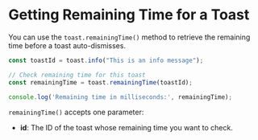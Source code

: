 # Getting Remaining Time for a Toast

You can use the `toast.remainingTime()` method to retrieve the remaining time before a toast auto-dismisses.

```javascript
const toastId = toast.info("This is an info message");

// Check remaining time for this toast
const remainingTime = toast.remainingTime(toastId);

console.log('Remaining time in milliseconds:', remainingTime);
```

`remainingTime()` accepts one parameter:

- **id**: The ID of the toast whose remaining time you want to check.